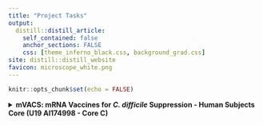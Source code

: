 ```yaml
---
title: "Project Tasks"
output:
  distill::distill_article:
    self_contained: false
    anchor_sections: FALSE
    css: [theme_inferno_black.css, background_grad.css]
site: distill::distill_website
favicon: microscope_white.png
---
```


```r

knitr::opts_chunk$set(echo = FALSE)

```
  
<details>
<summary> **mVACS: mRNA Vaccines for _C. difficile_ Suppression - Human Subjects Core (U19 AI174998 - Core C)** </summary>    
  
<iframe src="https://view.monday.com/embed/5242317624-5462aeda851f9db0466e9570dc18f258?r=use1" width=500 height=500 style="border: 0; box-shadow: 5px 5px 56px 0px rgba(0,0,0,0.25);"></iframe>  

</details>  

 <br>

 <br>

 <br>

  